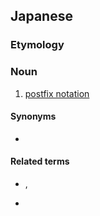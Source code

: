 ==Japanese==
{{ja-kanjitab|こう|ち|き|ほう|yomi=o}}

===Etymology===
{{compound|lang=ja|sort=こうちきほう|後置|tr1=kōchi|t1=postfix|記法|tr2=kihō|t2=notation}}

===Noun===
{{ja-noun|こうちきほう}}

# [[postfix notation]]

====Synonyms====
* {{ja-r|逆ポーランド記法|ぎゃくポーランドきほう|gloss=[[reverse Polish notation]]}}

====Related terms====
* {{ja-r|前置記法|ぜんちきほう|gloss=[[prefix notation]]}}, {{ja-r|ポーランド記法|ポーランドきほう|gloss=[[Polish notation]]}}
* {{ja-r|中置記法|ちゅうちきほう|gloss=[[infix notation]]}}